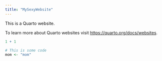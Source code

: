 ```yaml
---
title: "MySexyWebsite"
---
```


This is a Quarto website.

To learn more about Quarto websites visit <https://quarto.org/docs/websites>.

```r



1 + 1
```

``` R
# This is some code
mom <- "mom"
```
